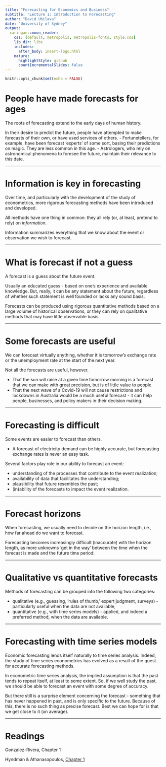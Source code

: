 ```yaml
---
title: "Forecasting for Economics and Business"
subtitle: "Lecture 1: Introduction to Forecasting"
author: "David Ubilava"
date: "University of Sydney"
output:
  xaringan::moon_reader:
    css: [default, metropolis, metropolis-fonts, style.css]
    lib_dir: libs
    includes:
      after_body: insert-logo.html
    nature:
      highlightStyle: github
      countIncrementalSlides: false
---
```



```r
knitr::opts_chunk$set(echo = FALSE)
```


# People have made forecasts for ages

The roots of forecasting extend to the early days of human history. 

In their desire to predict the future, people have attempted to make forecasts of their own, or have used services of others. 
- Fortunetellers, for example, have been forecast 'experts' of some sort, basing their predictions on magic. They are less common in this age. 
- Astrologers, who rely on astronomical phenomena to foresee the future, maintain their relevance to this date. 

---


# Information is key in forecasting

Over time, and particularly with the development of the study of econometrics, more rigorous forecasting methods have been introduced and developed. 

All methods have one thing in common: they all rely (or, at least, pretend to rely) on *information*.

Information summarizes everything that we know about the event or observation we wish to forecast.

---


# What is forecast if not a guess
	
A forecast is a guess about the future event.

Usually an educated guess - based on one's experience and available knowledge. But, really, it can be any statement about the future, regardless of whether such statement is well founded or lacks any sound basis.

Forecasts can be produced using rigorous quantitative methods based on a large volume of historical observations, or they can rely on qualitative methods that may have little observable basis.

---


# Some forecasts are useful
	
We can forecast virtually anything, whether it is tomorrow's exchange rate or the unemployment rate at the start of the next year.

Not all the forecasts are useful, however. 

- That the sun will raise at a given time tomorrow morning is a forecast that we can make with great precision, but is of little value to people. 
- That the next wave of a Covid-19 will not cause restrictions and lockdowns in Australia would be a much useful forecast - it can help people, businesses, and policy makers in their decision making.

---


# Forecasting is difficult
	
Some events are easier to forecast than others. 

- A forecast of electricity demand can be highly accurate, but forecasting exchange rates is never an easy task.

Several factors play role in our ability to forecast an event:

- understanding of the processes that contribute to the event realization;
- availability of data that facilitates the understanding;
- plausibility that future resembles the past;
- (in)ability of the forecasts to impact the event realization.

---


# Forecast horizons
	
When forecasting, we usually need to decide on the horizon length, i.e., how far ahead do we want to forecast.

Forecasting becomes increasingly difficult (inaccurate) with the horizon length, as more unknowns 'get in the way' between the time when the forecast is made and the future time period.

---


# Qualitative vs quantitative forecasts
	
Methods of forecasting can be grouped into the following two categories:

- qualitative (e.g., guessing, 'rules of thumb,' expert judgment, surveys) - particularly useful when the data are not available;
- quantitative (e.g., with time series models) - applied, and indeed a preferred method, when the data are available.

---


# Forecasting with time series models
	
Economic forecasting lends itself naturally to time series analysis. Indeed, the study of time series econometrics has evolved as a result of the quest for accurate forecasting methods.

In econometric time series analysis, the implied assumption is that the past tends to repeat itself, at least to some extent. So, if we well study the past, we should be able to forecast an event with some degree of accuracy. 

But there still is a surprise element concerning the forecast - something that has never happened in past, and is only specific to the future. Because of this, there is no such thing as precise forecast. Best we can hope for is that we get close to it (on average).

---



# Readings

Gonzalez-Rivera, Chapter 1

Hyndman & Athanasopoulos, [Chapter 1](https://otexts.com/fpp3/intro.html)




